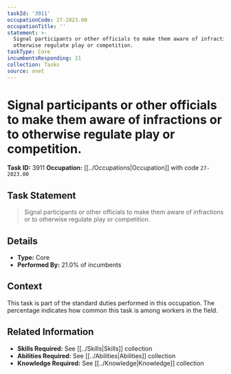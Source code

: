 ```yaml
---
taskId: '3911'
occupationCode: 27-2023.00
occupationTitle: ''
statement: >-
  Signal participants or other officials to make them aware of infractions or to
  otherwise regulate play or competition.
taskType: Core
incumbentsResponding: 21
collection: Tasks
source: onet
---
```

# Signal participants or other officials to make them aware of infractions or to otherwise regulate play or competition.

**Task ID:** 3911
**Occupation:** [[../Occupations|Occupation]] with code `27-2023.00`

## Task Statement

> Signal participants or other officials to make them aware of infractions or to otherwise regulate play or competition.

## Details

- **Type:** Core
- **Performed By:** 21.0% of incumbents

## Context

This task is part of the standard duties performed in this occupation. The percentage indicates how common this task is among workers in the field.

## Related Information

- **Skills Required:** See [[../Skills|Skills]] collection
- **Abilities Required:** See [[../Abilities|Abilities]] collection
- **Knowledge Required:** See [[../Knowledge|Knowledge]] collection

